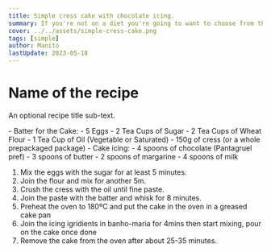 ```yaml
---
title: Simple cress cake with chocolate icing.
summary: If you're not on a diet you're going to want to choose from the saturated oil. Pretty diabetic recipe but delicious cake and dessert.
cover: ../../assets/simple-cress-cake.png
tags: [simple] 
author: Manito
lastUpdate: 2023-05-18
---
```



# Name of the recipe

An optional recipe title sub-text.

<Ingredients>
- Batter for the Cake:
- 5 Eggs
- 2 Tea Cups of Sugar
- 2 Tea Cups of Wheat Flour
- 1 Tea Cup of Oil (Vegetable or Saturated)
- 150g of cress (or a whole prepackaged package)
- Cake icing:
- 4 spoons of chocolate (Pantagruel pref)
- 3 spoons of butter
- 2 spoons of margarine
- 4 spoons of milk
</Ingredients>

1. Mix the eggs with the sugar for at least 5 minutes.
2. Join the flour and mix for another 5m.
3. Crush the cress with the oil until fine paste.
4. Join the paste with the batter and whisk for 8 minutes.
5. Preheat the oven to 180ºC and put the cake in the oven in a greased cake pan
6. Join the icing igridients in banho-maria for 4mins then start mixing, pour on the cake once done
7. Remove the cake from the oven after about 25-35 minutes.

